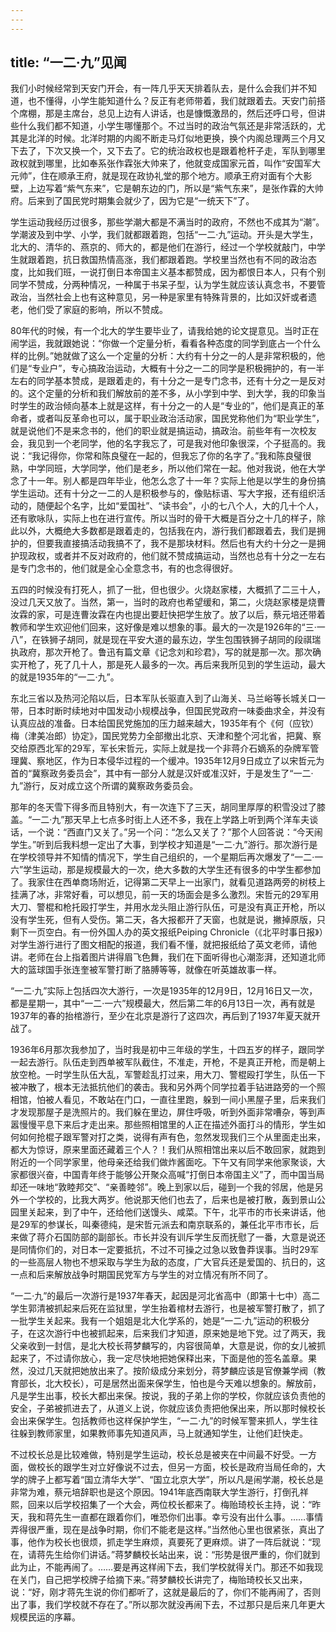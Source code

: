 ```yaml
---
---
---
```

title: “一二·九”见闻
---




我们小时候经常到天安门开会，有一阵几乎天天排着队去，是什么会我们并不知道，也不懂得，小学生能知道什么？反正有老师带着，我们就跟着去。天安门前搭个席棚，那是主席台，总见上边有人讲话，也是慷慨激昂的，然后还呼口号，但讲些什么我们都不知道，小学生哪懂那个。不过当时的政治气氛还是非常活跃的，尤其是北洋的时候。北洋时期的内阁不断走马灯似地更换，换个内阁总理两三个月又下去了，下次又换一个，又下去了。它的统治政权也是跟着枪杆子走，军队到哪里政权就到哪里，比如奉系张作霖张大帅来了，他就变成国家元首，叫作“安国军大元帅”，住在顺承王府，就是现在政协礼堂的那个地方。顺承王府对面有个大影壁，上边写着“紫气东来”，它是朝东边的门，所以是“紫气东来”，是张作霖的大帅府。后来到了国民党时期集会就少了，因为它是“一统天下”了。

学生运动我经历过很多，那些学潮大都是不满当时的政府，不然也不成其为“潮”。学潮波及到中学、小学，我们就都跟着跑，包括“一二·九”运动。开头是大学生，北大的、清华的、燕京的、师大的，都是他们在游行，经过一个学校就敲门，中学生就跟着跑，抗日救国热情高涨，我们都跟着跑。学校里当然也有不同的政治态度，比如我们班，一说打倒日本帝国主义基本都赞成，因为都恨日本人，只有个别同学不赞成，分两种情况，一种属于书呆子型，认为学生就应该认真念书，不要管政治，当然社会上也有这种意见，另一种是家里有特殊背景的，比如汉奸或者遗老，他们受了家庭的影响，所以不赞成。

80年代的时候，有一个北大的学生要毕业了，请我给她的论文提意见。当时正在闹学运，我就跟她说：“你做一个定量分析，看看各种态度的同学到底占一个什么样的比例。”她就做了这么一个定量的分析：大约有十分之一的人是非常积极的，他们是“专业户”，专心搞政治运动，大概有十分之一二的同学是积极拥护的，有一半左右的同学基本赞成，是跟着走的，有十分之一是专门念书，还有十分之一是反对的。这个定量的分析和我们解放前的差不多，从小学到中学、到大学，我的印象当时学生的政治倾向基本上就是这样，有十分之一的人是“专业的”，他们是真正的革命者，或者叫反革命也可以，属于职业政治活动家，国民党称他们为“职业学生”，就是说他们不是来念书的，他们的职业就是搞运动，搞政治。前些年有一次校友会，我见到一个老同学，他的名字我忘了，可是我对他印象很深，个子挺高的。我说：“我记得你，你常和陈良璧在一起的，但我忘了你的名字了。”我和陈良璧很熟，中学同班，大学同学，他们是老乡，所以他们常在一起。他对我说，他在大学念了十一年。别人都是四年毕业，他怎么念了十一年？实际上他是以学生的身份搞学生运动。还有十分之一二的人是积极参与的，像贴标语、写大字报，还有组织活动的，随便起个名字，比如“爱国社”、“读书会”，小的七八个人，大的几十个人，还有歌咏队，实际上也在进行宣传。所以当时的骨干大概是百分之十几的样子，除此以外，大概绝大多数都是跟着走的，包括我在内，游行我们都跟着去，我们是拥护的，但要我直接搞活动我搞不了，我不是那块材料。然后也有大约十分之一是拥护现政权，或者并不反对政府的，他们就不赞成搞运动，当然也总有十分之一左右是专门念书的，他们就是全心全意念书，有的也念得很好。

五四的时候没有打死人，抓了一批，但也很少。火烧赵家楼，大概抓了二三十人，没过几天又放了。当然，第一，当时的政府也希望缓和，第二，火烧赵家楼是烧曹汝霖的家，可是连曹汝霖在内也提出要赶快把学生放了。放了以后，蔡元培还带着教师和学生欢迎他们回来，这好像是难以想象的事。最大的一次是1926年的“三·一八”，在铁狮子胡同，就是现在平安大道的最东边，学生包围铁狮子胡同的段祺瑞执政府，那次开枪了。鲁迅有篇文章《记念刘和珍君》，写的就是那一次。那次确实开枪了，死了几十人，那是死人最多的一次。再后来我所见到的学生运动，最大的就是1935年的“一二·九”。



东北三省以及热河沦陷以后，日本军队长驱直入到了山海关、马兰峪等长城关口一带，日本时断时续地对中国发动小规模战争，但国民党政府一味委曲求全，并没有认真应战的准备。日本给国民党施加的压力越来越大，1935年有个《何（应钦）梅（津美冶郎）协定》，国民党势力全部撤出北京、天津和整个河北省，把冀、察交给原西北军的29军，军长宋哲元，实际上就是找一个非蒋介石嫡系的杂牌军管理冀、察地区，作为日本侵华过程的一个缓冲。1935年12月9日成立了以宋哲元为首的“冀察政务委员会”，其中有一部分人就是汉奸或准汉奸，于是发生了“一二·九”游行，反对成立这个所谓的冀察政务委员会。

那年的冬天雪下得多而且特别大，有一次连下了三天，胡同里厚厚的积雪没过了膝盖。“一二·九”那天早上七点多时街上人还不多，我在上学路上听到两个洋车夫谈话，一个说：“西直门又关了。”另一个问：“怎么又关了？”那个人回答说：“今天闹学生。”听到后我料想一定出了大事，到学校才知道是“一二·九”游行。那次游行是在学校领导并不知情的情况下，学生自己组织的，一个星期后再次爆发了“一二·一六”学生运动，那是规模最大的一次，绝大多数的大学生还有很多的中学生都参加了。我家住在西单商场附近，记得第二天早上一出家门，就看见道路两旁的树枝上挂满了冰，非常好看，可以想见，前一天的场面会是多么激烈。宋哲元的29军用大刀、警棍和枪托殴打学生，并用水龙头阻止游行队伍，可是没有真正开枪，所以没有学生死，但有人受伤。第二天，各大报都开了天窗，也就是说，撇掉原版，只剩下一页空白。有一份外国人办的英文报纸Peiping Chronicle（《北平时事日报》）对学生游行进行了图文相配的报道，我们看不懂，就把报纸给了英文老师，请他讲。老师在台上指着图片讲得眉飞色舞，我们在下面听得也心潮澎湃，还知道北师大的篮球国手张连奎被军警打断了胳膊等等，就像在听英雄故事一样。

“一二·九”实际上包括四次大游行，一次是1935年的12月9日，12月16日又一次，都是星期一，其中“一二·一六”规模最大，然后第二年的6月13日一次，再有就是1937年的春的抬棺游行，至少在北京是游行了这四次，再后到了1937年夏天就开战了。

1936年6月那次我参加了，当时我是初中三年级的学生，十四五岁的样子，跟同学一起去游行。队伍走到西单被军队截住，不准走，开枪，不是真正开枪，而是朝上放空枪。一时学生队伍大乱，军警趁乱打过来，用大刀、警棍殴打学生，队伍一下被冲散了，根本无法抵抗他们的袭击。我和另外两个同学拉着手钻进路旁的一个照相馆，怕被人看见，不敢站在门口，一直往里跑，躲到一间小黑屋子里，后来我们才发现那屋子是洗照片的。我们躲在里边，屏住呼吸，听到外面非常嘈杂，等到声嚣慢慢平息下来后才走出来。那些照相馆里的人正在描述外面打斗的情形，学生如何如何抢棍子跟军警对打之类，说得有声有色，忽然发现我们三个从里面走出来，都大为惊讶，原来里面还藏着三个人？！我们从照相馆出来以后不敢回家，就跑到附近的一个同学家里，他母亲还给我们做炸酱面吃。下午又有同学来他家聚谈，大家都很兴奋，中国青年终于能够公开聚众高喊“打倒日本帝国主义”了，而中国当局却还一味地“敦睦邦交”、“亲善睦邻”。晚上到家以后，碰到一个我的邻居，他是另外一个学校的，比我大两岁。他说那天他们也去了，后来也是被打散，轰到景山公园里关起来，到了中午，还给他们送馒头、咸菜。下午，北平市的市长来讲话，他是29军的参谋长，叫秦德纯，是宋哲元派去和南京联系的，兼任北平市市长，后来做了蒋介石国防部的副部长。市长并没有训斥学生反而抚慰了一番，大意是说还是同情你们的，对日本一定要抵抗，不过不可操之过急以致鲁莽误事。当时29军的一些高层人物也不想采取与学生为敌的态度，广大官兵还是爱国的、抗日的，这一点和后来解放战争时期国民党军方与学生的对立情况有所不同了。

“一二·九”的最后一次游行是1937年春天，起因是河北省高中（即第十七中）高二学生郭清被抓起来后死在监狱里，学生抬着棺材去游行，也是被军警打散了，抓了一批学生关起来。我有一个姐姐是北大化学系的，她是“一二·九”运动的积极分子，在这次游行中也被抓起来，后来我们才知道，原来她是地下党。过了两天，我父亲收到一封信，是北大校长蒋梦麟写的，内容很简单，大意是说，你的女儿被抓起来了，不过请你放心，我一定尽快地把她保释出来，下面是他的签名盖章。果然，没过几天就把她放出来了。按阶级成分来划分，蒋梦麟应该是官僚兼学阀（教育部长，北大校长），可是居然出面来保学生，怕也是今天难以想象的。解放前，凡是学生出事，校长大都出来保。按说，我的子弟上你的学校，你就应该负责他的安全，子弟被抓进去了，从道义上说，你就应该负责把他保出来，所以那时候校长会出来保学生。包括教师也这样保护学生，“一二·九”的时候军警来抓人，学生往往躲到教师家里，如果教师事先知道风声，马上就通知学生，让他们赶快走。

不过校长总是比较难做，特别是学生运动，校长总是被夹在中间最不好受。一方面，做校长的跟学生对立好像说不过去，但另一方面，校长是政府当局任命的，大学的牌子上都写着“国立清华大学”、“国立北京大学”，所以凡是闹学潮，校长总是非常为难，蔡元培辞职也是这个原因。1941年底西南联大学生游行，打倒孔祥熙，回来以后学校招集了一个大会，两位校长都来了。梅贻琦校长主持，说：“昨天，我和蒋先生一直都在跟着你们，唯恐你们出事。幸亏没有出什么事。……事情弄得很严重，现在是战争时期，你们不能老是这样。”当然他心里也很紧张，真出了事，他作为校长也很烦，抓走学生麻烦，真要死了更麻烦。讲了一阵后就说：“现在，请蒋先生给你们讲话。”蒋梦麟校长站出来，说：“形势是很严重的，你们就到此为止，不能再闹了。……要是再这样闹下去，我们学校就得关门。那还不如我现在关门，自己把学校牌子给摘下来。”蒋梦麟校长讲完了，梅贻琦校长又出来，说：“好，刚才蒋先生说的你们都听了，这就是最后的了，你们不能再闹了，否则出了事，我们学校就不存在了。”所以那次就没再闹下去，不过那只是后来几年更大规模民运的序幕。